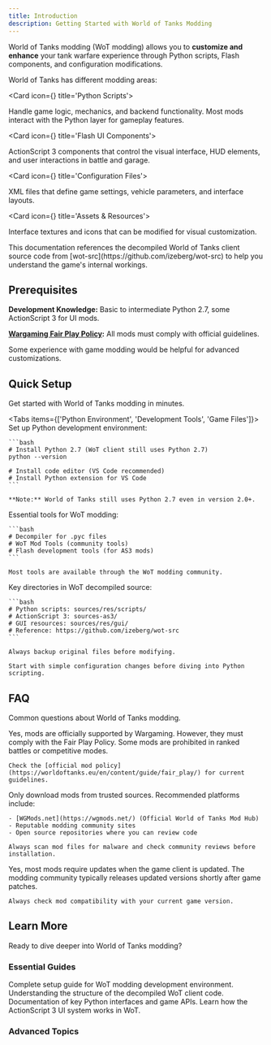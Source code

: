 ```yaml
---
title: Introduction
description: Getting Started with World of Tanks Modding
---
```


World of Tanks modding <span className='text-fd-muted-foreground text-sm'>(WoT modding)</span> allows you to **customize and enhance** your tank warfare experience through Python scripts, Flash components, and configuration modifications.

World of Tanks has different modding areas:

<Cards>

<Card icon={<Terminal className="text-green-300" />} title='Python Scripts'>

Handle game logic, mechanics, and backend functionality. Most mods interact with the Python layer for gameplay features.

</Card>

<Card icon={<PanelsTopLeft className="text-blue-300" />} title='Flash UI Components'>

ActionScript 3 components that control the visual interface, HUD elements, and user interactions in battle and garage.

</Card>

<Card icon={<FileText />} title='Configuration Files'>

XML files that define game settings, vehicle parameters, and interface layouts.

</Card>

<Card icon={<Paintbrush />} title='Assets & Resources'>

Interface textures and icons that can be modified for visual customization.

</Card>

</Cards>

<Callout title="Decompiled Source Available">
  This documentation references the decompiled World of Tanks client source code from [wot-src](https://github.com/izeberg/wot-src) to help you understand the game's internal workings.
</Callout>

## Prerequisites

**Development Knowledge:** Basic to intermediate Python 2.7, some ActionScript 3 for UI mods.

**[Wargaming Fair Play Policy](https://worldoftanks.eu/en/content/guide/fair_play/):** All mods must comply with official guidelines.

Some experience with game modding would be helpful for advanced customizations.

## Quick Setup

Get started with World of Tanks modding in minutes.

<Tabs items={['Python Environment', 'Development Tools', 'Game Files']}>
  <Tab value="Python Environment">
    Set up Python development environment:

    ```bash
    # Install Python 2.7 (WoT client still uses Python 2.7)
    python --version

    # Install code editor (VS Code recommended)
    # Install Python extension for VS Code
    ```

    **Note:** World of Tanks still uses Python 2.7 even in version 2.0+.
  </Tab>
  
  <Tab value="Development Tools">
    Essential tools for WoT modding:

    ```bash
    # Decompiler for .pyc files
    # WoT Mod Tools (community tools)
    # Flash development tools (for AS3 mods)
    ```

    Most tools are available through the WoT modding community.
  </Tab>

  <Tab value="Game Files">
    Key directories in WoT decompiled source:

    ```bash
    # Python scripts: sources/res/scripts/
    # ActionScript 3: sources-as3/
    # GUI resources: sources/res/gui/
    # Reference: https://github.com/izeberg/wot-src
    ```

    Always backup original files before modifying.
  </Tab>
</Tabs>

<Callout title='New to Modding?'>

    Start with simple configuration changes before diving into Python scripting.

</Callout>

## FAQ

Common questions about World of Tanks modding.

<Accordions>
  <Accordion id='legal-mods' title="Are mods legal in World of Tanks?">
    Yes, mods are officially supported by Wargaming. However, they must comply with the Fair Play Policy. Some mods are prohibited in ranked battles or competitive modes.

    Check the [official mod policy](https://worldoftanks.eu/en/content/guide/fair_play/) for current guidelines.
  </Accordion>

  <Accordion id='mod-safety' title="How do I know if a mod is safe?">
    Only download mods from trusted sources. Recommended platforms include:

    - [WGMods.net](https://wgmods.net/) (Official World of Tanks Mod Hub)
    - Reputable modding community sites
    - Open source repositories where you can review code

    Always scan mod files for malware and check community reviews before installation.
  </Accordion>

  <Accordion id='update-compatibility' title="Do mods break with game updates?">
    Yes, most mods require updates when the game client is updated. The modding community typically releases updated versions shortly after game patches.

    Always check mod compatibility with your current game version.
  </Accordion>

</Accordions>

## Learn More

Ready to dive deeper into World of Tanks modding?

### Essential Guides

<Cards>
  <Card href="/docs/wot/setup" title="Environment Setup">
    Complete setup guide for WoT modding development environment.
  </Card>
  <Card href="/docs/wot/client-structure" title="Client Architecture">
    Understanding the structure of the decompiled WoT client code.
  </Card>
  <Card href="/docs/wot/python-api" title="Python APIs">
    Documentation of key Python interfaces and game APIs.
  </Card>
  <Card href="/docs/wot/flash-ui" title="Flash UI System">
    Learn how the ActionScript 3 UI system works in WoT.
  </Card>
</Cards>

### Advanced Topics

<Cards>
  <Card
    href="/docs/wot/battle-mechanics"
    title="Battle System"
    description="Deep dive into battle mechanics and combat systems"
  />
  <Card
    href="/docs/wot/vehicle-system"
    title="Vehicle System"
    description="Understanding tanks, components, and customization"
  />
  <Card
    href="/docs/wot/mod-distribution"
    title="Mod Distribution"
    description="Best practices for packaging and sharing mods"
  />
  <Card
    href="/docs/wot/debugging"
    title="Debugging & Testing"
    description="Tools and techniques for mod development"
  />
</Cards>
